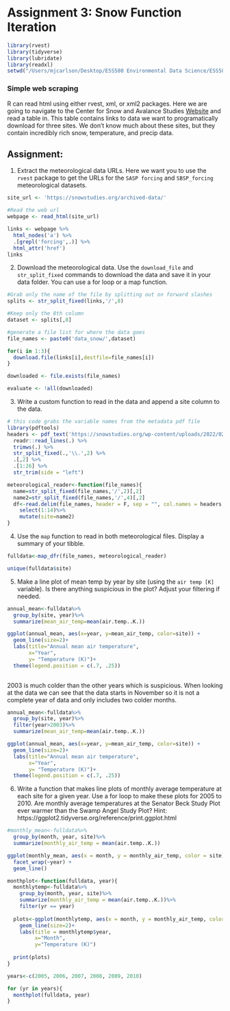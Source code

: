 # Assignment 3: Snow Function Iteration


```r
library(rvest)
library(tidyverse)
library(lubridate)
library(readxl)
setwd("/Users/mjcarlson/Desktop/ESS580 Environmental Data Science/ESS580Bookdown")
```


### Simple web scraping

R can read html using either rvest, xml, or xml2 packages. Here we are going to navigate to the Center for Snow and Avalance Studies  [Website](https://snowstudies.org/archived-data/) and read a table in. This table contains links to data we want to programatically download for three sites. We don't know much about these sites, but they contain incredibly rich snow, temperature, and precip data. 


## Assignment:

1. Extract the meteorological data URLs. Here we want you to use the `rvest` package to get the URLs for the `SASP forcing` and `SBSP_forcing` meteorological datasets.

```r
site_url <- 'https://snowstudies.org/archived-data/'

#Read the web url
webpage <- read_html(site_url)

links <- webpage %>%
  html_nodes('a') %>%
  .[grepl('forcing',.)] %>%
  html_attr('href')
links
```


2. Download the meteorological data. Use the `download_file` and `str_split_fixed` commands to download the data and save it in your data folder. You can use a for loop or a map function. 

```r
#Grab only the name of the file by splitting out on forward slashes
splits <- str_split_fixed(links,'/',8)

#Keep only the 8th column
dataset <- splits[,8] 

#generate a file list for where the data goes
file_names <- paste0('data_snow/',dataset)

for(i in 1:3){
  download.file(links[i],destfile=file_names[i])
}

downloaded <- file.exists(file_names)

evaluate <- !all(downloaded)

```


3. Write a custom function to read in the data and append a site column to the data. 

```r

# this code grabs the variable names from the metadata pdf file
library(pdftools)
headers <- pdf_text('https://snowstudies.org/wp-content/uploads/2022/02/Serially-Complete-Metadata-text08.pdf') %>%
  readr::read_lines(.) %>%
  trimws(.) %>%
  str_split_fixed(.,'\\.',2) %>%
  .[,2] %>%
  .[1:26] %>%
  str_trim(side = "left")

```


```r
meteorological_reader<-function(file_names){
  name=str_split_fixed(file_names,'/',2)[,2]
  name2=str_split_fixed(file_names,'/',4)[,2]
  df<-read.delim(file_names, header = F, sep = "", col.names = headers, skip = 4)%>%
    select(1:14)%>%
    mutate(site=name2)
}

```


4. Use the `map` function to read in both meteorological files. Display a summary of your tibble.
 
```r

fulldata<-map_dfr(file_names, meteorological_reader)

unique(fulldata$site)

```



5. Make a line plot of mean temp by year by site (using the `air temp [K]` variable). Is there anything suspicious in the plot? Adjust your filtering if needed.

```r
annual_mean<-fulldata%>%
  group_by(site, year)%>%
  summarize(mean_air_temp=mean(air.temp..K.))

ggplot(annual_mean, aes(x=year, y=mean_air_temp, color=site)) + 
  geom_line(size=2)+
  labs(title="Annual mean air temperature",
       x="Year",
       y= "Temperature (K)")+
  theme(legend.position = c(.7, .25))
  
```

2003 is much colder than the other years which is suspicious. When looking at the data we can see that the data starts in November so it is not a complete year of data and only includes two colder months.

```r
annual_mean<-fulldata%>%
  group_by(site, year)%>%
  filter(year>2003)%>%
  summarize(mean_air_temp=mean(air.temp..K.))

ggplot(annual_mean, aes(x=year, y=mean_air_temp, color=site)) + 
  geom_line(size=2)+
  labs(title="Annual mean air temperature",
       x="Year",
       y= "Temperature (K)")+
  theme(legend.position = c(.7, .25))
```


6. Write a function that makes line plots of monthly average temperature at each site for a given year. Use a for loop to make these plots for 2005 to 2010. Are monthly average temperatures at the Senator Beck Study Plot ever warmer than the Swamp Angel Study Plot?
Hint: https://ggplot2.tidyverse.org/reference/print.ggplot.html

```r

#monthly_mean<-fulldata%>%
  group_by(month, year, site)%>%
  summarize(monthly_air_temp = mean(air.temp..K.))

ggplot(monthly_mean, aes(x = month, y = monthly_air_temp, color = site)) +
  facet_wrap(~year) +
  geom_line()

monthplot<-function(fulldata, year){
  monthlytemp<-fulldata%>%
    group_by(month, year, site)%>%
    summarize(monthly_air_temp = mean(air.temp..K.))%>%
    filter(yr == year)
  
  plots<-ggplot(monthlytemp, aes(x = month, y = monthly_air_temp, color = site))+
    geom_line(size=2)+
    labs(title = monthlytemp$year,
         x="Month",
         y="Temperature (K)")
  
  print(plots)
}

years<-c(2005, 2006, 2007, 2008, 2009, 2010)

for (yr in years){
  monthplot(fulldata, year)
}
```

